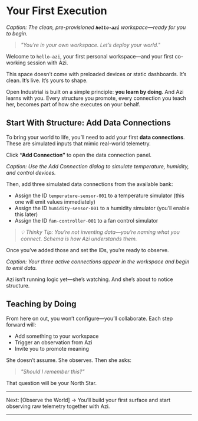 # Your First Execution

*Caption: The clean, pre-provisioned ****`hello-azi`**** workspace—ready for you to begin.*

> *"You’re in your own workspace. Let’s deploy your world."*

Welcome to `hello-azi`, your first personal workspace—and your first co-working session with Azi.

This space doesn’t come with preloaded devices or static dashboards. It’s clean. It’s live. It’s yours to shape.

Open Industrial is built on a simple principle: **you learn by doing**. And Azi learns with you. Every structure you promote, every connection you teach her, becomes part of how she executes on your behalf.

## Start With Structure: Add Data Connections

To bring your world to life, you’ll need to add your first **data connections**. These are simulated inputs that mimic real-world telemetry.

Click **“Add Connection”** to open the data connection panel.

*Caption: Use the Add Connection dialog to simulate temperature, humidity, and control devices.*

Then, add three simulated data connections from the available bank:

- Assign the ID `temperature-sensor-001` to a temperature simulator (this one will emit values immediately)
- Assign the ID `humidity-sensor-001` to a humidity simulator (you’ll enable this later)
- Assign the ID `fan-controller-001` to a fan control simulator

> *💡 Thinky Tip: You’re not inventing data—you’re naming what you connect. Schema is how Azi understands them.*

Once you’ve added those and set the IDs, you’re ready to observe.

*Caption: Your three active connections appear in the workspace and begin to emit data.*

Azi isn’t running logic yet—she’s watching. And she’s about to notice structure.

## Teaching by Doing

From here on out, you won’t configure—you’ll collaborate. Each step forward will:

- Add something to your workspace
- Trigger an observation from Azi
- Invite you to promote meaning

She doesn’t assume. She observes. Then she asks:

> *"Should I remember this?"*

That question will be your North Star.

---

Next: [Observe the World] → You’ll build your first surface and start observing raw telemetry together with Azi.

---

